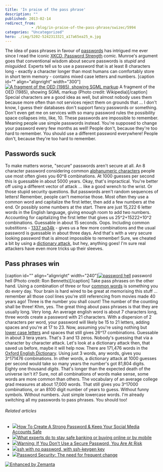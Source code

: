 ```yaml
---
title: 'In praise of the pass phrase'
description: ""
published: 2013-02-14
redirect_from: 
            - /blog/in-praise-of-the-pass-phrase/swizec/5994
categories: "Uncategorized"
hero: ./img/5202-5242313321_a17a65ea25_m.jpg
---
```

The idea of pass phrases in favour of [passwords](http://en.wikipedia.org/wiki/Password "Password") has intrigued me ever since I read the iconic [XKCD, Password Strength](http://xkcd.com/936/) comic. Munroe&#x27;s argument goes that conventional wisdom about secure passwords is _stupid_ and _misguided._ Experts tell us to use a password that is at least 8 characters long - exactly a character longer than most humans can comfortably store in short term memory - contains mixed case letters and numbers. \[caption id=&quot;&quot; align=&quot;alignright&quot; width=&quot;300&quot;][![A fragment of the OED (1985), showing SGML markup](http://upload.wikimedia.org/wikipedia/commons/9/9a/OED-LEXX-Bungler.jpg "A fragment of the OED (1985), showing SGML markup")](http://commons.wikipedia.org/wiki/File:OED-LEXX-Bungler.jpg) A fragment of the OED (1985), showing SGML markup (Photo credit: Wikipedia)\[/caption] Special characters are a good idea as well, but almost nobody uses them because more often than not services reject them on grounds that ... I don&#x27;t know, I guess their databases don&#x27;t support fancy passwords or something. Don&#x27;t even get me on services with so many password rules the possibility space collapses into, like, 10. These passwords are impossible to remember. Meaning people use simple passwords instead. You&#x27;re supposed to change your password every few months as well! People don&#x27;t, because they&#x27;re too hard to remember. You should use a different password everywhere! People don&#x27;t, because they&#x27;re too hard to remember.

## Passwords suck

To make matters worse, &quot;secure&quot; passwords aren&#x27;t secure at all. An 8 character password considering common [alphanumeric characters](http://en.wikipedia.org/wiki/Alphanumeric "Alphanumeric") people use most often gives you 60^8 combinations. At 1000 guesses per second this is guessable in about 5000 years. Okay, that&#x27;s impractical. You&#x27;re better off using a different vector of attack ... like a good wrench to the wrist. Or those stupid security questions. But passwords aren&#x27;t random sequences of letters! Remember, people can&#x27;t memorise those. Most often they use a common word and capitalize the first letter, then add a few numbers at the end. Or possibly some numbers at the start. There are just 15,222 6 letter words in the English language, giving enough room to add two numbers. Accounting for capitalizing the first letter that gives us 25^2+15222+10^2 combinations. Guessable in about 15 seconds. Oops. Including common substitions - [1337 sp34k](http://en.wikipedia.org/wiki/Leet "Leet") - gives us a few more combinations and the usual password is guessable in about three days. And that&#x27;s with a very secure looking password that is almost impossible to remember! Sure, we cheated a bit by using a [dictionary attack](http://en.wikipedia.org/wiki/Dictionary_attack "Dictionary attack"), but hey, anything goes! I&#x27;m sure real attackers have even more tricks up their sleeves.

## Pass phrases win

\[caption id=&quot;&quot; align=&quot;alignright&quot; width=&quot;240&quot;][![password hell](./img/5202-5242313321_a17a65ea25_m.jpg "password hell")](http://www.flickr.com/photos/56803838@N04/5242313321) password hell (Photo credit: Ron Bennetts)\[/caption] Take pass phrases on the other hand. Using a combination of three or four [common words](http://en.wikipedia.org/wiki/Most_common_words_in_English "Most common words in English") is something you do every day. Your brain is hard wired to be great at memorising this stuff ... remember all those cool lines you&#x27;re still referencing from movies made 40 years ago! Three is the number you shall count! The number of the counting shall be three! Khm, yes. The great thing about pass phrases is that they are usually long. Very long. An average english word is about 7 characters long, three words create a password with 21 characters. With a dispersion of 2 characters per word, your password will likely be 15 to 21 letters, adding spaces and you&#x27;re at 17 to 23. Now, assuming you&#x27;re using nothing but [lower case letters](http://en.wikipedia.org/wiki/Letter_case "Letter case") and spaces that still gives 26^17 combinations. Guessable in about 3 tera years. That&#x27;s 3 and 13 zeros. Nobody&#x27;s guessing that via a character by character attack. Let&#x27;s look at a dictionary attack then, that saved us before, maybe it will help now. There are 171,476 words in the [Oxford English Dictionary](http://www.amazon.com/Oxford-English-Dictionary-Vols-1-20/dp/0198611862%3FSubscriptionId%3D0G81C5DAZ03ZR9WH9X82%26tag%3Dageewitahat-20%26linkCode%3Dxm2%26camp%3D2025%26creative%3D165953%26creativeASIN%3D0198611862 "The Oxford English Dictionary (20 Volume Set) (Vols 1-20)"). Using just 3 words, any words, gives you 3^171476 combinations. In other words, a dictionary attack at 1000 guesses per second would take so many years the number&#x27;s got 81,804 digits. Eighty one thousand _digits_. That&#x27;s longer than the expected death of the universe isn&#x27;t it? Sure, not all combinations of words make sense, some words are more common than others. The vocabulary of an average college grad measures at about 17,000 words. That still gives you 3^17000 combinations, or an 8100 digit number of years to guess. Without funny symbols. Without numbers. Just simple lowercase words. I&#x27;m already switching all my passwords to pass phrases. You should too!

###### Related articles

- [![](http://i.zemanta.com/142887137_80_80.jpg)](http://www.simplyzesty.com/social-media/how-to-create-a-strong-password-keep-your-social-media-accounts-safe/)[How To Create A Strong Password &amp; Keep Your Social Media Accounts Safe](http://www.simplyzesty.com/social-media/how-to-create-a-strong-password-keep-your-social-media-accounts-safe/)
- [![](http://i.zemanta.com/139296866_80_80.jpg)](http://www.oregonlive.com/finance/index.ssf/2013/01/what_experts_do_to_stay_safe_w.html)[What experts do to stay safe banking or buying online or by mobile](http://www.oregonlive.com/finance/index.ssf/2013/01/what_experts_do_to_stay_safe_w.html)
- [![](http://i.zemanta.com/134524288_80_80.jpg)](http://www.vikitech.com/14327/warning-secure-password-risk)[Warning: If You Don&#x27;t Use a Secure Password, You Are At Risk](http://www.vikitech.com/14327/warning-secure-password-risk)
- [![](http://i.zemanta.com/noimg_117_80_80.jpg)](http://www.garron.me/bits/ssh-key-keygen-login-no-password.html)[ssh with no password, with ssh-keygen key](http://www.garron.me/bits/ssh-key-keygen-login-no-password.html)
- [![](http://i.zemanta.com/144875741_80_80.jpg)](http://radicaltype.wordpress.com/2012/11/30/password-security-the-need-for-frequent-change/)[Password Security: The need for frequent change](http://radicaltype.wordpress.com/2012/11/30/password-security-the-need-for-frequent-change/)

[![Enhanced by Zemanta](http://img.zemanta.com/zemified_e.png?x-id=f9aa62f4-b517-46d5-8835-3080d5fc46d9)](http://www.zemanta.com/?px "Enhanced by Zemanta")
